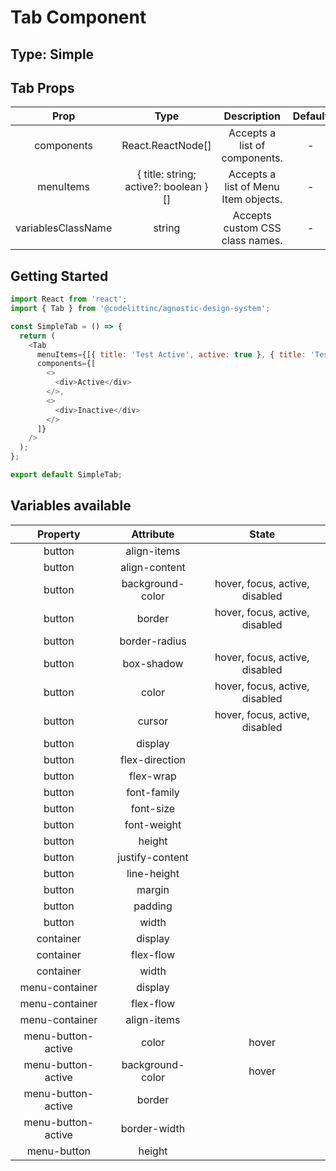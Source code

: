 # Tab Component

## Type: Simple

## Tab Props

|        Prop        |                 Type                  |             Description              | Default | Mandatory |
| :----------------: | :-----------------------------------: | :----------------------------------: | :-----: | :-------: |
|     components     |           React.ReactNode[]           |    Accepts a list of components.     |    -    |   true    |
|     menuItems      | { title: string; active?: boolean }[] | Accepts a list of Menu Item objects. |    -    |   true    |
| variablesClassName |                string                 |   Accepts custom CSS class names.    |    -    |   false   |

## Getting Started

```javascript
import React from 'react';
import { Tab } from '@codelittinc/agnostic-design-system';

const SimpleTab = () => {
  return (
    <Tab
      menuItems={[{ title: 'Test Active', active: true }, { title: 'Test Inactive' }]}
      components={[
        <>
          <div>Active</div>
        </>,
        <>
          <div>Inactive</div>
        </>
      ]}
    />
  );
};

export default SimpleTab;
```

## Variables available

|      Property      |    Attribute     |             State              |
| :----------------: | :--------------: | :----------------------------: |
|       button       |   align-items    |                                |
|       button       |  align-content   |                                |
|       button       | background-color | hover, focus, active, disabled |
|       button       |      border      | hover, focus, active, disabled |
|       button       |  border-radius   |                                |
|       button       |    box-shadow    | hover, focus, active, disabled |
|       button       |      color       | hover, focus, active, disabled |
|       button       |      cursor      | hover, focus, active, disabled |
|       button       |     display      |                                |
|       button       |  flex-direction  |                                |
|       button       |    flex-wrap     |                                |
|       button       |   font-family    |                                |
|       button       |    font-size     |                                |
|       button       |   font-weight    |                                |
|       button       |      height      |                                |
|       button       | justify-content  |                                |
|       button       |   line-height    |                                |
|       button       |      margin      |                                |
|       button       |     padding      |                                |
|       button       |      width       |                                |
|     container      |     display      |                                |
|     container      |    flex-flow     |                                |
|     container      |      width       |                                |
|   menu-container   |     display      |                                |
|   menu-container   |    flex-flow     |                                |
|   menu-container   |   align-items    |                                |
| menu-button-active |      color       |             hover              |
| menu-button-active | background-color |             hover              |
| menu-button-active |      border      |                                |
| menu-button-active |   border-width   |                                |
|    menu-button     |      height      |                                |
